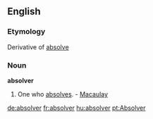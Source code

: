 ==English==

===Etymology===
Derivative of [[absolve]]

===Noun===
'''absolver'''
#One who [[absolves]]. - [[Macaulay]]

[[de:absolver]]
[[fr:absolver]]
[[hu:absolver]]
[[pt:Absolver]]